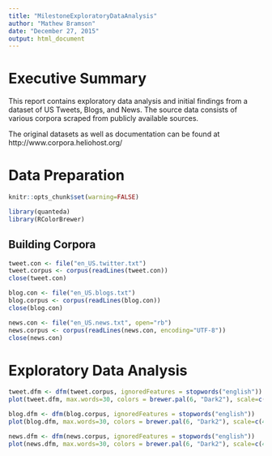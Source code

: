 ```yaml
---
title: "MilestoneExploratoryDataAnalysis"
author: "Mathew Bramson"
date: "December 27, 2015"
output: html_document
---
```


# Executive Summary

This report contains exploratory data analysis and initial findings from a dataset of US Tweets, Blogs, and News. The source data consists of various corpora scraped from publicly available sources.

The original datasets as well as documentation can be found at http://www.corpora.heliohost.org/

# Data Preparation

```r
knitr::opts_chunk$set(warning=FALSE)
```

```r
library(quanteda)
library(RColorBrewer)
```

## Building Corpora

```r
tweet.con <- file("en_US.twitter.txt")
tweet.corpus <- corpus(readLines(tweet.con))
close(tweet.con)

blog.con <- file("en_US.blogs.txt")
blog.corpus <- corpus(readLines(blog.con))
close(blog.con)

news.con <- file("en_US.news.txt", open="rb")
news.corpus <- corpus(readLines(news.con, encoding="UTF-8"))
close(news.con)
```

# Exploratory Data Analysis

```r
tweet.dfm <- dfm(tweet.corpus, ignoredFeatures = stopwords("english"))
plot(tweet.dfm, max.words=30, colors = brewer.pal(6, "Dark2"), scale=c(4, .5))
```

```r
blog.dfm <- dfm(blog.corpus, ignoredFeatures = stopwords("english"))
plot(blog.dfm, max.words=30, colors = brewer.pal(6, "Dark2"), scale=c(4, .5))
```

```r
news.dfm <- dfm(news.corpus, ignoredFeatures = stopwords("english"))
plot(news.dfm, max.words=30, colors = brewer.pal(6, "Dark2"), scale=c(4, .5))
```